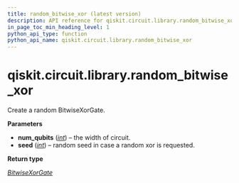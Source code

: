 ```yaml
---
title: random_bitwise_xor (latest version)
description: API reference for qiskit.circuit.library.random_bitwise_xor in the latest version of qiskit
in_page_toc_min_heading_level: 1
python_api_type: function
python_api_name: qiskit.circuit.library.random_bitwise_xor
---
```


<span id="qiskit-circuit-library-random-bitwise-xor" />

# qiskit.circuit.library.random\_bitwise\_xor

<Function id="qiskit.circuit.library.random_bitwise_xor" isDedicatedPage={true} github="https://github.com/Qiskit/qiskit/tree/stable/2.0/qiskit/circuit/library/boolean_logic/quantum_xor.py#L156-L167" signature="qiskit.circuit.library.random_bitwise_xor(num_qubits, seed)">
  Create a random BitwiseXorGate.

  **Parameters**

  *   **num\_qubits** ([*int*](https://docs.python.org/3/library/functions.html#int "(in Python v3.13)")) – the width of circuit.
  *   **seed** ([*int*](https://docs.python.org/3/library/functions.html#int "(in Python v3.13)")) – random seed in case a random xor is requested.

  **Return type**

  [*BitwiseXorGate*](qiskit.circuit.library.BitwiseXorGate "qiskit.circuit.library.boolean_logic.quantum_xor.BitwiseXorGate")
</Function>

